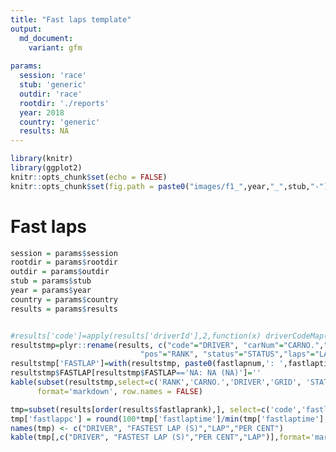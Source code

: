 ```yaml
---
title: "Fast laps template"
output:
  md_document:
    variant: gfm
    
params:
  session: 'race'
  stub: 'generic'
  outdir: 'race'
  rootdir: './reports'
  year: 2018
  country: 'generic'
  results: NA
---
```

```r
library(knitr)
library(ggplot2)
knitr::opts_chunk$set(echo = FALSE)
knitr::opts_chunk$set(fig.path = paste0("images/f1_",year,"_",stub,"-"))
```

# Fast laps

```r
session = params$session
rootdir = params$rootdir
outdir = params$outdir
stub = params$stub
year = params$year
country = params$country
results = params$results


#results['code']=apply(results['driverId'],2,function(x) driverCodeMap(x))
resultstmp=plyr::rename(results, c("code"="DRIVER", "carNum"="CARNO.","grid"="GRID", 
                             "pos"="RANK", "status"="STATUS","laps"="LAPS"))
resultstmp['FASTLAP']=with(resultstmp, paste0(fastlapnum,': ',fastlaptime,' (',fastlaprank,')'))
resultstmp$FASTLAP[resultstmp$FASTLAP=='NA: NA (NA)']=''
kable(subset(resultstmp,select=c('RANK','CARNO.','DRIVER','GRID', 'STATUS', 'LAPS', 'FASTLAP')),
      format='markdown', row.names = FALSE)
```


```r
tmp=subset(results[order(results$fastlaprank),], select=c('code','fastlaptime','fastlapnum'))
tmp['fastlappc'] = round(100*tmp['fastlaptime']/min(tmp['fastlaptime'], na.rm=TRUE),1)
names(tmp) <- c("DRIVER", "FASTEST LAP (S)","LAP","PER CENT")
kable(tmp[,c("DRIVER", "FASTEST LAP (S)","PER CENT","LAP")],format='markdown', row.names = FALSE)
```


